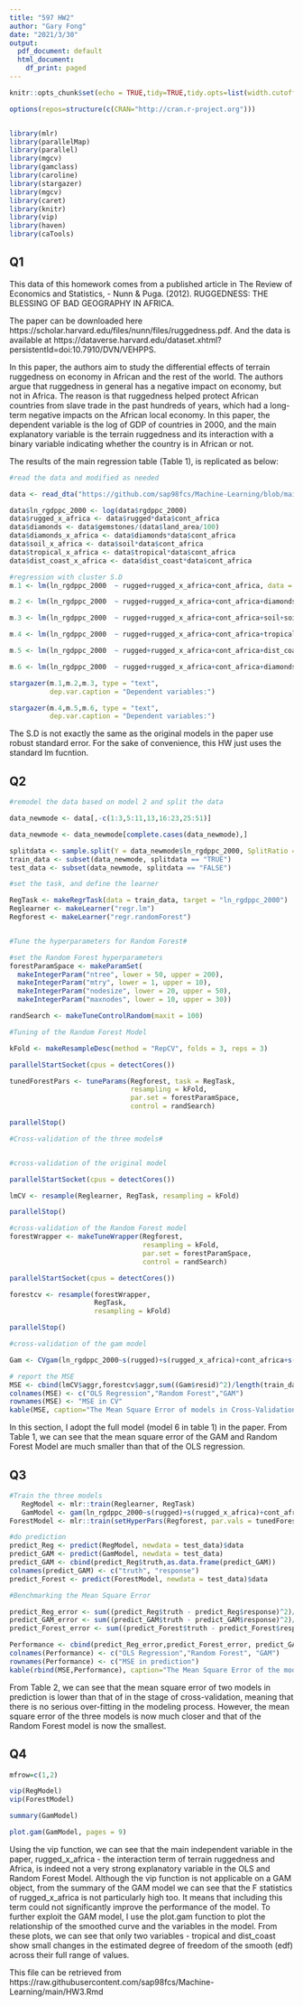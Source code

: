 ---
title: "597 HW2"
author: "Gary Fong"
date: "2021/3/30"
output:
  pdf_document: default
  html_document:
    df_print: paged
---

```{r setup, include=FALSE}
knitr::opts_chunk$set(echo = TRUE,tidy=TRUE,tidy.opts=list(width.cutoff=60))
```

```{r, include=FALSE}
options(repos=structure(c(CRAN="http://cran.r-project.org")))


library(mlr)
library(parallelMap)
library(parallel)
library(mgcv)
library(gamclass)
library(caroline)
library(stargazer)
library(mgcv)
library(caret)
library(knitr)
library(vip)
library(haven)
library(caTools)

```

## Q1 
This data of this homework comes from a published article in The Review of Economics and Statistics, - Nunn & Puga. (2012). RUGGEDNESS: THE BLESSING OF BAD GEOGRAPHY IN AFRICA. 

The paper can be downloaded here https://scholar.harvard.edu/files/nunn/files/ruggedness.pdf. And the data is available at https://dataverse.harvard.edu/dataset.xhtml?persistentId=doi:10.7910/DVN/VEHPPS.

In this paper, the authors aim to study the differential effects of terrain ruggedness on economy in African and the rest of the world. The authors argue that ruggedness in general has a negative impact on economy, but not in Africa. The reason is that ruggedness helped protect African countries from slave trade in the past hundreds of years, which had a long-term negative impacts on the African local economy. In this paper, the dependent variable is the log of GDP of countries in 2000, and the main explanatory variable is the terrain ruggedness and its interaction with a binary variable indicating whether the country is in African or not. 

The results of the main regression table (Table 1), is replicated as below:
 
```{r, warning=FALSE}
#read the data and modified as needed

data <- read_dta("https://github.com/sap98fcs/Machine-Learning/blob/main/rugged_data.dta?raw=true")

data$ln_rgdppc_2000 <- log(data$rgdppc_2000)
data$rugged_x_africa <- data$rugged*data$cont_africa
data$diamonds <- data$gemstones/(data$land_area/100)
data$diamonds_x_africa <- data$diamonds*data$cont_africa
data$soil_x_africa <- data$soil*data$cont_africa
data$tropical_x_africa <- data$tropical*data$cont_africa
data$dist_coast_x_africa <- data$dist_coast*data$cont_africa

#regression with cluster S.D
m.1 <- lm(ln_rgdppc_2000  ~ rugged+rugged_x_africa+cont_africa, data = data)

m.2 <- lm(ln_rgdppc_2000  ~ rugged+rugged_x_africa+cont_africa+diamonds+diamonds_x_africa, data = data)

m.3 <- lm(ln_rgdppc_2000  ~ rugged+rugged_x_africa+cont_africa+soil+soil_x_africa, data = data)

m.4 <- lm(ln_rgdppc_2000  ~ rugged+rugged_x_africa+cont_africa+tropical+tropical_x_africa, data = data)

m.5 <- lm(ln_rgdppc_2000  ~ rugged+rugged_x_africa+cont_africa+dist_coast+dist_coast_x_africa, data = data)

m.6 <- lm(ln_rgdppc_2000  ~ rugged+rugged_x_africa+cont_africa+diamonds+diamonds_x_africa+soil+soil_x_africa+tropical+tropical_x_africa+dist_coast+dist_coast_x_africa, data = data)

stargazer(m.1,m.2,m.3, type = "text",
          dep.var.caption = "Dependent variables:")

stargazer(m.4,m.5,m.6, type = "text",
          dep.var.caption = "Dependent variables:")
```

The S.D is not exactly the same as the original models in the paper use robust standard error. For the sake of convenience, this HW just uses the standard lm fucntion.

## Q2
```{r, message=FALSE, warning=FALSE}

#remodel the data based on model 2 and split the data

data_newmode <- data[,-c(1:3,5:11,13,16:23,25:51)]

data_newmode <- data_newmode[complete.cases(data_newmode),]

splitdata <- sample.split(Y = data_newmode$ln_rgdppc_2000, SplitRatio = 0.7)
train_data <- subset(data_newmode, splitdata == "TRUE")
test_data <- subset(data_newmode, splitdata == "FALSE")

#set the task, and define the learner 

RegTask <- makeRegrTask(data = train_data, target = "ln_rgdppc_2000")
Reglearner <- makeLearner("regr.lm")
Regforest <- makeLearner("regr.randomForest")


#Tune the hyperparameters for Random Forest#

#set the Random Forest hyperparameters
forestParamSpace <- makeParamSet(                        
  makeIntegerParam("ntree", lower = 50, upper = 200),
  makeIntegerParam("mtry", lower = 1, upper = 10),
  makeIntegerParam("nodesize", lower = 20, upper = 50),
  makeIntegerParam("maxnodes", lower = 10, upper = 30))

randSearch <- makeTuneControlRandom(maxit = 100)

#Tuning of the Random Forest Model

kFold <- makeResampleDesc(method = "RepCV", folds = 3, reps = 3)

parallelStartSocket(cpus = detectCores())

tunedForestPars <- tuneParams(Regforest, task = RegTask,     
                              resampling = kFold,    
                              par.set = forestParamSpace,   
                              control = randSearch)         

parallelStop()

#Cross-validation of the three models#


#cross-validation of the original model

parallelStartSocket(cpus = detectCores())

lmCV <- resample(Reglearner, RegTask, resampling = kFold)

parallelStop()

#cross-validation of the Random Forest model
forestWrapper <- makeTuneWrapper(Regforest,
                                 resampling = kFold,
                                 par.set = forestParamSpace,
                                 control = randSearch)

parallelStartSocket(cpus = detectCores())

forestcv <- resample(forestWrapper, 
                     RegTask, 
                     resampling = kFold)

parallelStop()

#cross-validation of the gam model

Gam <- CVgam(ln_rgdppc_2000~s(rugged)+s(rugged_x_africa)+cont_africa+s(diamonds)+diamonds_x_africa+s(soil)+s(soil_x_africa)+s(tropical)+s(tropical_x_africa)+s(dist_coast)+s(dist_coast_x_africa), data = train_data,method = "REML")

# report the MSE
MSE <- cbind(lmCV$aggr,forestcv$aggr,sum((Gam$resid)^2)/length(train_data$rugged))
colnames(MSE) <- c("OLS Regression","Random Forest","GAM")
rownames(MSE) <- "MSE in CV"
kable(MSE, caption="The Mean Square Error of models in Cross-Validation", digits = 4, align ="c" )

```

In this section, I adopt the full model (model 6 in table 1) in the paper. From Table 1, we can see that the mean square error of the GAM and Random Forest Model are much smaller than that of the OLS regression.

## Q3
```{r, warning=FALSE}

#Train the three models 
   RegModel <- mlr::train(Reglearner, RegTask)
   GamModel <- gam(ln_rgdppc_2000~s(rugged)+s(rugged_x_africa)+cont_africa+s(diamonds)+diamonds_x_africa+s(soil)+s(soil_x_africa)+s(tropical)+s(tropical_x_africa)+s(dist_coast)+s(dist_coast_x_africa), data = train_data, method = "REML")
ForestModel <- mlr::train(setHyperPars(Regforest, par.vals = tunedForestPars$x), RegTask)

#do prediction
predict_Reg <- predict(RegModel, newdata = test_data)$data
predict_GAM <- predict(GamModel, newdata = test_data)
predict_GAM <- cbind(predict_Reg$truth,as.data.frame(predict_GAM))
colnames(predict_GAM) <- c("truth", "response")
predict_Forest <- predict(ForestModel, newdata = test_data)$data

#Benchmarking the Mean Square Error

predict_Reg_error <- sum((predict_Reg$truth - predict_Reg$response)^2)/length(test_data$rugged)
predict_GAM_error <- sum((predict_GAM$truth - predict_GAM$response)^2)/length(test_data$rugged)
predict_Forest_error <- sum((predict_Forest$truth - predict_Forest$response)^2)/length(test_data$rugged)

Performance <- cbind(predict_Reg_error,predict_Forest_error, predict_GAM_error)
colnames(Performance) <- c("OLS Regression","Random Forest", "GAM")
rownames(Performance) <- c("MSE in prediction")
kable(rbind(MSE,Performance), caption="The Mean Square Error of the models in Prediction vs. Cross-Validation", digits = 4, align ="c" )

```

From Table 2, we can see that the mean square error of two models in prediction is lower than that of in the stage of cross-validation, meaning that there is no serious over-fitting in the modeling process. However, the mean square error of the three models is now much closer and that of the Random Forest model is now the smallest. 

## Q4
```{r, warning=FALSE}
mfrow=c(1,2)

vip(RegModel)
vip(ForestModel)

summary(GamModel) 

plot.gam(GamModel, pages = 9)


```

Using the vip function, we can see that the main independent variable in the paper, rugged_x_africa - the interaction term of terrain ruggedness and Africa, is indeed not a very strong explanatory variable in the OLS and Random Forest Model. Although the vip function is not applicable on a GAM object, from the summary of the GAM model we can see that the F statistics of rugged_x_africa is not particularly high too. It means that including this term could not significantly improve the performance of the model. To further exploit the GAM model, I use the plot.gam function to plot the relationship of the smoothed curve and the variables in the model. From these plots, we can see that only two variables - tropical and dist_coast show small changes in the estimated degree of freedom of the smooth (edf) across their full range of values.

This file can be retrieved from https://raw.githubusercontent.com/sap98fcs/Machine-Learning/main/HW3.Rmd

